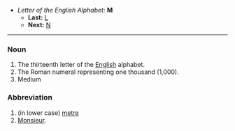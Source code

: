 *''Letter of the English Alphabet:'' '''M'''
**'''Last:''' [[L]]
**'''Next:''' [[N]]

----

===Noun===

# The thirteenth letter of the [[English]] alphabet.
# The Roman numeral representing one thousand (1,000).
# Medium

===Abbreviation===
# (in lower case) [[metre]]
# [[Monsieur]].